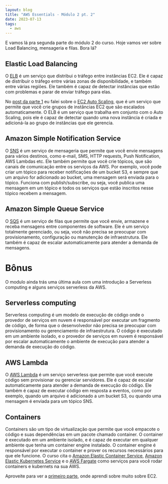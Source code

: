 ```yaml
---
layout: blog
title: "AWS Essentials - Módulo 2 pt. 2"
date: 2023-07-13
tags:
  - aws
---
```


E vamos lá pra segunda parte do módulo 2 do curso. Hoje vamos ver sobre Load Balancing, mensageria e filas. Bora lá?

## Elastic Load Balancing

O [ELB](https://aws.amazon.com/elasticloadbalancing/) é um serviço que distribui o tráfego entre instâncias EC2. Ele é capaz de distribuir o tráfego entre várias zonas de disponibilidade, e também entre várias regiões. Ele também é capaz de detectar instâncias que estão com problemas e parar de enviar tráfego para elas.

No [post da parte 1](/post/modulo-2-aws-essentials/) eu falei sobre o [EC2 Auto Scaling](https://aws.amazon.com/ec2/autoscaling/), que é um serviço que permite que você crie grupos de instâncias EC2 que são escalados automaticamente. O ELB é um serviço que trabalha em conjunto com o Auto Scaling, pois ele é capaz de detectar quando uma nova instância é criada e adicioná-la ao grupo de instâncias que ele gerencia.

## Amazon Simple Notification Service

O [SNS](https://aws.amazon.com/sns/) é um serviço de mensageria que permite que você envie mensagens para vários destinos, como e-mail, SMS, HTTP requests, Push Notification, AWS Lambdas etc.
Ele também permite que você crie tópicos, que são canais de comunicação entre os serviços da AWS. Por exemplo, você pode criar um tópico para receber notificações de um bucket S3, e sempre que um arquivo for adicionado ao bucket, uma mensagem será enviada para o tópico.
Funciona com publish/subscribe, ou seja, você publica uma mensagem em um tópico e todos os serviços que estão inscritos nesse tópico recebem a mensagem.

## Amazon Simple Queue Service

O [SQS](https://aws.amazon.com/sqs/) é um serviço de filas que permite que você envie, armazene e receba mensagens entre componentes de software. Ele é um serviço totalmente gerenciado, ou seja, você não precisa se preocupar com provisionamento, configuração ou manutenção de infraestrutura. Ele também é capaz de escalar automaticamente para atender a demanda de mensagens.

# Bônus

O modulo ainda trás uma última aula com uma introdução a Serverless computing e alguns serviços serverless da AWS.

## Serverless computing

Serverless computing é um modelo de execução de código onde o provedor de serviços em nuvem é responsável por executar um fragmento de código, de forma que o desenvolvedor não precisa se preocupar com provisionamento ou gerenciamento de infraestrutura. O código é executado em um ambiente isolado, e o provedor de serviços em nuvem é responsável por escalar automaticamente o ambiente de execução para atender a demanda de execução do código.

## AWS Lambda

O [AWS Lambda](https://aws.amazon.com/lambda/) é um serviço serverless que permite que você execute código sem provisionar ou gerenciar servidores. Ele é capaz de escalar automaticamente para atender a demanda de execução do código. Ele também é capaz de executar código em resposta a eventos, como por exemplo, quando um arquivo é adicionado a um bucket S3, ou quando uma mensagem é enviada para um tópico SNS.

## Containers

Containers são um tipo de virtualização que permite que você empacote o código e suas dependências em um pacote chamado container. O container é executado em um ambiente isolado, e é capaz de executar em qualquer ambiente que tenha um container engine instalado. O container engine é responsável por executar o container e prover os recursos necessários para que ele funcione.
O curso cita o [Amazon Elastic Container Service](https://aws.amazon.com/ecs/), [Amazon Elastic Kubernetes Service](https://aws.amazon.com/eks/) e o [AWS Fargate](https://aws.amazon.com/fargate/) como serviços para você rodar containers e kubernets na sua AWS.

Aproveite para ver a [primeiro parte](/post/modulo-2-aws-essentials/), onde aprendi sobre muito sobre EC2.
